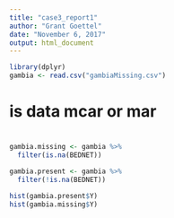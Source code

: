 ```yaml
---
title: "case3_report1"
author: "Grant Goettel"
date: "November 6, 2017"
output: html_document
---
```


```r
library(dplyr)
gambia <- read.csv("gambiaMissing.csv")
```



# is data mcar or mar
#


```r
gambia.missing <- gambia %>%
  filter(is.na(BEDNET))

gambia.present <- gambia %>%
  filter(!is.na(BEDNET))

hist(gambia.present$Y)
hist(gambia.missing$Y)
```